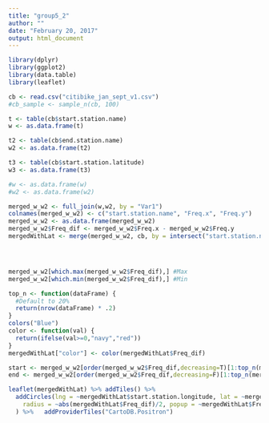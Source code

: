 ```yaml
---
title: "group5_2"
author: ""
date: "February 20, 2017"
output: html_document
---
```


```r
library(dplyr)
library(ggplot2)
library(data.table)
library(leaflet)

```


```r

cb <- read.csv("citibike_jan_sept_v1.csv")
#cb_sample <- sample_n(cb, 100)

t <- table(cb$start.station.name)
w <- as.data.frame(t)

t2 <- table(cb$end.station.name)
w2 <- as.data.frame(t2)

t3 <- table(cb$start.station.latitude)
w3 <- as.data.frame(t3)

#w <- as.data.frame(w)
#w2 <- as.data.frame(w2)

merged_w_w2 <- full_join(w,w2, by = "Var1")
colnames(merged_w_w2) <- c("start.station.name", "Freq.x", "Freq.y")
merged_w_w2 <- as.data.frame(merged_w_w2)
merged_w_w2$Freq_dif <- merged_w_w2$Freq.x - merged_w_w2$Freq.y
mergedWithLat <- merge(merged_w_w2, cb, by = intersect("start.station.name", "start.station.name"))




merged_w_w2[which.max(merged_w_w2$Freq_dif),] #Max
merged_w_w2[which.min(merged_w_w2$Freq_dif),] #Min

top_n <- function(dataFrame) {
  #Default to 20%
  return(nrow(dataFrame) * .2)
}
colors("Blue")
color <- function(val) {
  return(ifelse(val>=0,"navy","red"))
}
mergedWithLat["color"] <- color(mergedWithLat$Freq_dif)

start <- merged_w_w2[order(merged_w_w2$Freq_dif,decreasing=T)[1:top_n(merged_w_w2)],]
end <- merged_w_w2[order(merged_w_w2$Freq_dif,decreasing=F)[1:top_n(merged_w_w2)],]

leaflet(mergedWithLat) %>% addTiles() %>%
  addCircles(lng = ~mergedWithLat$start.station.longitude, lat = ~mergedWithLat$start.station.latitude, weight = 1,
    radius = ~abs(mergedWithLat$Freq_dif)/2, popup = ~mergedWithLat$Freq_dif, color = ~mergedWithLat$color
  ) %>%   addProviderTiles("CartoDB.Positron")

```